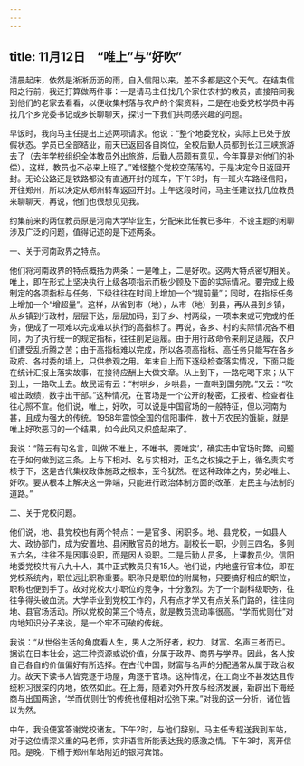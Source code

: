 ```yaml
---
---
---
```

title: 11月12日　“唯上”与“好吹”
---

清晨起床，依然是淅淅沥沥的雨，自入信阳以来，差不多都是这个天气。在结束信阳之行前，我还打算做两件事：一是请马主任找几个家住农村的教员，直接陪同我到他们的老家去看看，以便收集村落与农户的个案资料，二是在地委党校学员中再找几个乡党委书记或乡长聊聊天，探讨一下我们共同感兴趣的问题。

早饭时，我向马主任提出上述两项请求。他说：“整个地委党校，实际上已处于放假状态。学员已全部结业，前天已返回各自岗位，全校后勤人员都到长江三峡旅游去了（去年学校组织全体教员外出旅游，后勤人员颇有意见，今年算是对他们的补偿）。这样，教员也不必来上班了。”难怪整个党校空荡荡的。于是决定今日返回开封。无论公路还是铁路都没有直通开封的班车，下午3时，有一班火车路经信阳，开往郑州，所以决定从郑州转车返回开封。上午这段时间，马主任建议找几位教员来聊聊天，再说，他们也很想见见我。

约集前来的两位教员原是河南大学毕业生，分配来此任教已多年，不设主题的闲聊涉及广泛的问题，值得记述的是下述两条。

一、关于河南政界之特点。

他们将河南政界的特点概括为两条：一是唯上，二是好吹。这两大特点密切相关。唯上，即在形式上坚决执行上级各项指示而极少顾及下面的实际情况。要完成上级制定的各项指标与任务，下级往往在时间上增加一个“提前量”；同时，在指标任务上增加一个“增超量”。这样，从省到市（地），从市（地）到县，再从县到乡镇，从乡镇到行政村，层层下达，层层加码，到了乡、村两级，一项本来或可完成的任务，便成了一项难以完成难以执行的高指标了。再说，各乡、村的实际情况各不相同，为了执行统一的规定指标，往往削足适履。由于用行政命令来削足适履，农户们遭受乱折腾之苦；由于高指标难以完成，所以各项高指标、高任务只能写在各乡政府、各村委的墙上，只供参观之用。年末自上而下逐级检查落实情况，下面只能在统计汇报上落实故事，在接待应酬上大做文章。从上到下，一路吃喝下来；从下到上，一路吹上去。故民谣有云：“村哄乡，乡哄县，一直哄到国务院。”又云：“吹嘘出政绩，数字出干部。”这种情况，在官场是一个公开的秘密，汇报者、检查者往往心照不宣。他们说，唯上，好吹，可以说是中国官场的一般特征，但以河南为甚，且成为强大的传统。1958年震惊全国的信阳事件，数十万农民的饿毙，就是唯上好吹恶习的一个结果，如今此风又炽盛起来了。

我说：“陈云有句名言，叫做‘不唯上，不唯书，要唯实’，确实击中官场时弊。问题在于如何做到这三条。上与下相对、名与实相对，正名之权操之于上，循名责实考核于下，这是古代集权政体施政之根本，至今犹然。在这种政体之内，势必唯上、好吹。要从根本上解决这一弊端，只能进行政治体制方面的改革，走民主与法制的道路。”

二、关于党校问题。

他们说，地、县党校也有两个特点：一是官多、闲职多。地、县党校，一如县人大、政协部门，成为安置地、县闲散官员的地方。副校长一职，少则三四名，多则五六名，往往不是因事设职，而是因人设职。二是后勤人员多，上课教员少。信阳地委党校共有八九十人，其中正式教员只有15人。他们说，内地盛行官本位，即在党校系统内，职位远比职称重要。职称只是职位的附属物，只要搞好相应的职位，职称也便到手了。故对党校大小职位的竞争，十分激烈。为了一个副科级职务，往往争得头破血流。大学毕业到党校工作的，凡有点才学又有点关系门路的，往往向地、县官场活动。所以党校的第三个特点，就是教员流动率很高。“学而优则仕”对内地知识分子来说，是一个牢不可破的传统。

我说：“从世俗生活的角度看人生，男人之所好者，权力、财富、名声三者而已。据说在日本社会，这三种资源或说价值，分属于政界、商界与学界。因此，各人按自己各自的价值偏好有所选择。在古代中国，财富与名声的分配通常从属于政治权力。故天下读书人皆竞逐于场屋，角逐于官场。这种情况，在工商业不甚发达且传统积习很深的内地，依然如此。在上海，随着对外开放与经济发展，新辟出下海经商与出国两途，‘学而优则仕’的传统也便相对松弛下来。”对我的这一分析，诸位皆以为然。

中午，我设便宴答谢党校诸友。下午2时，与他们辞别。马主任专程送我到车站，对于这位情深义重的马老师，实非语言所能表达我的感激之情。下午3时，离开信阳。是晚，下榻于郑州车站附近的银河宾馆。